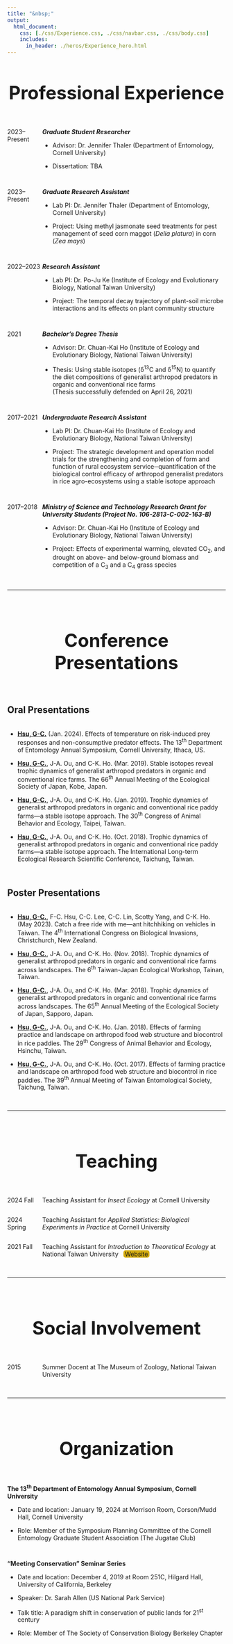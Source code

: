 ```yaml
---
title: "&nbsp;"
output:
  html_document:
    css: [./css/Experience.css, ./css/navbar.css, ./css/body.css]
    includes:
      in_header: ./heros/Experience_hero.html
---
```


<style>
h1 {text-align: center !important; 
    font-weight: bold !important; 
    font-size: 42px !important}
    
.External_link{
  border-radius: 5px;
  border: none;
  text-align: center;
  text-decoration: none;
  display: inline-block;
  width: 60px;
  background-color: #D4AC0D;
  margin-top: -1px;
}

</style>

# Professional Experience
<div style="height: 1em;"></div>

<div style="display: flex; ">
<div style="width: 16%;">
2023–Present
</div>
<div style="width: 84%;">
<b>_Graduate Student Researcher_</b><br>

* Advisor: Dr. Jennifer Thaler (Department of Entomology, Cornell University)<br>

* Dissertation: TBA<br>
</div>
</div>

<div style="height: 1em;"></div>

<div style="display: flex; ">
<div style="width: 16%;">
2023–Present
</div>
<div style="width: 84%;">
<b>_Graduate Research Assistant_</b><br>

* Lab PI: Dr. Jennifer Thaler (Department of Entomology, Cornell University)<br>

* Project: Using methyl jasmonate seed treatments for pest management of seed corn maggot (*Delia platura*) in corn (*Zea mays*) <br>
</div>
</div>

<div style="height: 1em;"></div>

<div style="display: flex;">
<div style="width: 16%;">
2022–2023
</div>
<div style="width: 84%;">
<b>_Research Assistant_</b><br>

* Lab PI: Dr. Po-Ju Ke (Institute of Ecology and Evolutionary Biology,
National Taiwan University) <br>

* Project: The temporal decay trajectory of plant-soil microbe interactions
and its effects on plant community structure <br>
</div>
</div>

<div style="height: 1em;"></div>

<div style="display: flex;">
<div style="width: 16%;">
2021
</div>
<div style="width: 84%;">
<b>_Bachelor's Degree Thesis_</b><br>

* Advisor: Dr. Chuan-Kai Ho (Institute of Ecology and Evolutionary Biology,
National Taiwan University)<br>

* Thesis: Using stable isotopes (δ^13^C and δ^15^N) to quantify the diet compositions of generalist arthropod predators in organic and conventional rice farms <br>
(Thesis successfully defended on April 26, 2021)
</div>
</div>

<div style="height: 1em;"></div>

<div style="display: flex;">
<div style="width: 16%;">
2017–2021
</div>
<div style="width: 84%;">
<b>_Undergraduate Research Assistant_</b><br>

* Lab PI: Dr. Chuan-Kai Ho (Institute of Ecology and Evolutionary Biology,
National Taiwan University)<br>

* Project: The strategic development and operation model trials for the   strengthening and completion of form and function of rural ecosystem service─quantification of the biological control efficacy of arthropod generalist predators in rice agro-ecosystems using a stable isotope approach<br>
</div>
</div>

<div style="height: 1em;"></div>

<div style="display: flex;">
<div style="width: 16%;">
2017–2018
</div>
<div style="width: 84%;">
<b>_Ministry of Science and Technology Research Grant for University Students (Project No. 106-2813-C-002-163-B)_</b><br>

* Advisor: Dr. Chuan-Kai Ho (Institute of Ecology and Evolutionary Biology,
National Taiwan University)<br>

* Project: Effects of experimental warming, elevated CO~2~, and drought on above- and below-ground biomass and competition of a C~3~ and a C~4~ grass species<br>
</div>
</div>

<br>
<hr>
<br>

# Conference Presentations
<div style="height: 1em;"></div>

## Oral Presentations
<div style="height: 0.15em;"></div>

*	<b><u>Hsu, G-C.</u></b> (Jan. 2024). Effects of temperature on risk-induced prey responses and non-consumptive predator effects. The 13^th^ Department of Entomology Annual Symposium, Cornell University, Ithaca, US.

*	<b><u>Hsu, G-C.</u></b>, J-A. Ou, and C-K. Ho. (Mar. 2019). Stable isotopes reveal trophic dynamics of generalist arthropod predators in organic and conventional rice farms. The 66^th^ Annual Meeting of the Ecological Society of Japan, Kobe, Japan.

*	<b><u>Hsu, G-C.</u></b>, J-A. Ou, and C-K. Ho. (Jan. 2019). Trophic dynamics of generalist arthropod predators in organic and conventional rice paddy farms—a stable isotope approach. The 30^th^ Congress of Animal Behavior and Ecology, Taipei, Taiwan.

*	<b><u>Hsu, G-C.</u></b>, J-A. Ou, and C-K. Ho. (Oct. 2018). Trophic dynamics of generalist arthropod predators in organic and conventional rice paddy farms—a stable isotope approach. The International Long-term Ecological Research Scientific Conference, Taichung, Taiwan.

<div style="height: 1em;"></div>

## Poster Presentations
<div style="height: 0.15em;"></div>

*	<b><u>Hsu, G-C.</u></b>, F-C. Hsu, C-C. Lee, C-C. Lin, Scotty Yang, and C-K. Ho. (May 2023). Catch a free ride with me—ant hitchhiking on vehicles in Taiwan. The 4^th^ International Congress on Biological Invasions, Christchurch, New Zealand.

*	<b><u>Hsu, G-C.</u></b>, J-A. Ou, and C-K. Ho. (Nov. 2018). Trophic dynamics of generalist arthropod predators in organic and conventional rice farms across landscapes. The 6^th^ Taiwan-Japan Ecological Workshop, Tainan, Taiwan.

*	<b><u>Hsu, G-C.</u></b>, J-A. Ou, and C-K. Ho. (Mar. 2018). Trophic dynamics of generalist arthropod predators in organic and conventional rice farms across landscapes. The 65^th^ Annual Meeting of the Ecological Society of Japan, Sapporo, Japan.

*	<b><u>Hsu, G-C.</u></b>, J-A. Ou, and C-K. Ho. (Jan. 2018). Effects of farming practice and landscape on arthropod food web structure and biocontrol in rice paddies. The 29^th^ Congress of Animal Behavior and Ecology, Hsinchu, Taiwan.

*	<b><u>Hsu, G-C.</u></b>, J-A. Ou, and C-K. Ho. (Oct. 2017). Effects of farming practice and landscape on arthropod food web structure and biocontrol in rice paddies. The 39^th^ Annual Meeting of Taiwan Entomological Society, Taichung, Taiwan.

<br>
<hr>
<br>

# Teaching
<div style="height: 1em;"></div>

<div style="display: flex;">
<div style="width: 16%;">
2024 Fall
</div>
<div style="width: 84%;">
Teaching Assistant for *Insect Ecology* at Cornell University <br>
</div>
</div>

<div style="display: flex;">
<div style="width: 16%;">
2024 Spring
</div>
<div style="width: 84%;">
Teaching Assistant for *Applied Statistics: Biological Experiments in Practice* at Cornell University <br>
</div>
</div>

<div style="display: flex;">
<div style="width: 16%;">
2021 Fall
</div>
<div style="width: 84%;">
Teaching Assistant for *Introduction to Theoretical Ecology* at National Taiwan University $~$ <a class="External_link btn btn-primary btn-outline btn-xs" href="https://genchanghsu.github.io/2021_Fall_Introduction_to_Theoretical_Ecology/" target="_blank">Website</a> <br>
</div>
</div>
<br>
<hr>
<br>

# Social Involvement
<div style="height: 1em;"></div>

<div style="display: flex;">
<div style="width: 16%;">
2015
</div>
<div style="width: 84%;">
Summer Docent at The Museum of Zoology, National Taiwan University<br>
</div>
</div>

<br>
<hr>
<br>

# Organization
<div style="height: 1em;"></div>

__The 13^th^ Department of Entomology Annual Symposium, Cornell University__

* Date and location: January 19, 2024 at Morrison Room, Corson/Mudd Hall, Cornell University <br>

* Role: Member of the Symposium Planning Committee of the Cornell Entomology Graduate Student Association (The Jugatae Club)<br>

<div style="height: 1em;"></div>

__"Meeting Conservation" Seminar Series__

* Date and location: December 4, 2019 at Room 251C, Hilgard Hall, University of California, Berkeley <br>

* Speaker: Dr. Sarah Allen (US National Park Service) <br>

* Talk title: A paradigm shift in conservation of public lands for 21^st^ century <br>

* Role: Member of The Society of Conservation Biology Berkeley Chapter <br>




